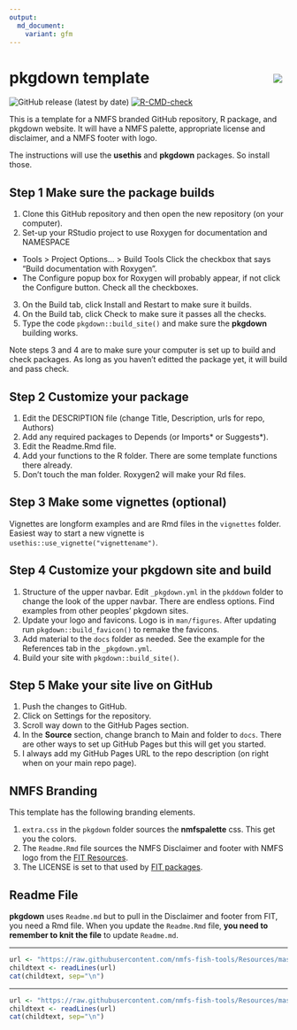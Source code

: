 ```yaml
---
output: 
  md_document:
    variant: gfm
---
```


<!-- README.md is generated from README.Rmd. Please edit that file -->

# pkgdown template <img src="man/figures/logo.png" align="right" style="padding: 10px"/>

![GitHub release (latest by date)](https://img.shields.io/github/v/release/RWorkflow-Workshop-2021/pkgdown-template) 
[![R-CMD-check](https://github.com/RWorkflow-Workshop-2021/pkgdown-template/workflows/R-CMD-check/badge.svg)](https://github.com/RWorkflow-Workshop-2021/pkgdown-template/actions/workflows/R-CMD-check.yaml)

This is a template for a NMFS branded GitHub repository, R package, and pkgdown website. It will have a NMFS palette, appropriate license and disclaimer, and a NMFS footer with logo.

The instructions will use the **usethis** and **pkgdown** packages. So install those.

## Step 1 Make sure the package builds

1. Clone this GitHub repository and then open the new repository (on your computer).
2. Set-up your RStudio project to use Roxygen for documentation and NAMESPACE
  * Tools > Project Options... > Build Tools  Click the checkbox that says "Build documentation with Roxygen".
  * The Configure popup box for Roxygen will probably appear, if not click the Configure button. Check all the checkboxes.
3. On the Build tab, click Install and Restart to make sure it builds.
4. On the Build tab, click Check to make sure it passes all the checks.
5. Type the code `pkgdown::build_site()` and make sure the **pkgdown** building works.

Note steps 3 and 4 are to make sure your computer is set up to build and check packages. As long as you haven't editted the package yet, it will build and pass check.

## Step 2 Customize your package

1. Edit the DESCRIPTION file (change Title, Description, urls for repo, Authors)
2. Add any required packages to Depends (or Imports* or Suggests*).
3. Edit the Readme.Rmd file.
4. Add your functions to the R folder. There are some template functions there already.
5. Don't touch the man folder. Roxygen2 will make your Rd files.

## Step 3 Make some vignettes (optional)

Vignettes are longform examples and are Rmd files in the `vignettes` folder. Easiest way to start a new vignette is `usethis::use_vignette("vignettename")`.

## Step 4 Customize your **pkgdown** site and build

1. Structure of the upper navbar. Edit `_pkgdown.yml` in the `pkddown` folder to change the look of the upper navbar. There are endless options. Find examples from other peoples' pkgdown sites.
2. Update your logo and favicons. Logo is in `man/figures`. After updating run         `pkgdown::build_favicon()` to remake the favicons.
3. Add material to the `docs` folder as needed. See the example for the References tab in the `_pkgdown.yml`.
4. Build your site with `pkgdown::build_site()`.

## Step 5 Make your site live on GitHub

1. Push the changes to GitHub.
2. Click on Settings for the repository.
3. Scroll way down to the GitHub Pages section.
4. In the **Source** section, change branch to Main and folder to `docs`. There are other ways to set up GitHub Pages but this will get you started.
5. I always add my GitHub Pages URL to the repo description (on right when on your main repo page).

## NMFS Branding

This template has the following branding elements.

1. `extra.css` in the `pkgdown` folder sources the **nmfspalette** css. This get you the colors.
2. The `Readme.Rmd` file sources the NMFS Disclaimer and footer with NMFS logo from the [FIT Resources](https://github.com/nmfs-fish-tools/Resources).
3. The LICENSE is set to that used by [FIT packages](https://github.com/nmfs-fish-tools).

## Readme File

**pkgdown** uses `Readme.md` but to pull in the Disclaimer and footer from FIT, you need a Rmd file. When you update the `Readme.Rmd` file, **you need to remember to knit the file** to update `Readme.md`. 

<!-- Do not edit below. This adds the Disclaimer and NMFS footer. -->

****

```r
url <- "https://raw.githubusercontent.com/nmfs-fish-tools/Resources/master/Disclaimer.md"
childtext <- readLines(url)
cat(childtext, sep="\n")
```

****

```r
url <- "https://raw.githubusercontent.com/nmfs-fish-tools/Resources/master/footer.md" 
childtext <- readLines(url)
cat(childtext, sep="\n")
```


